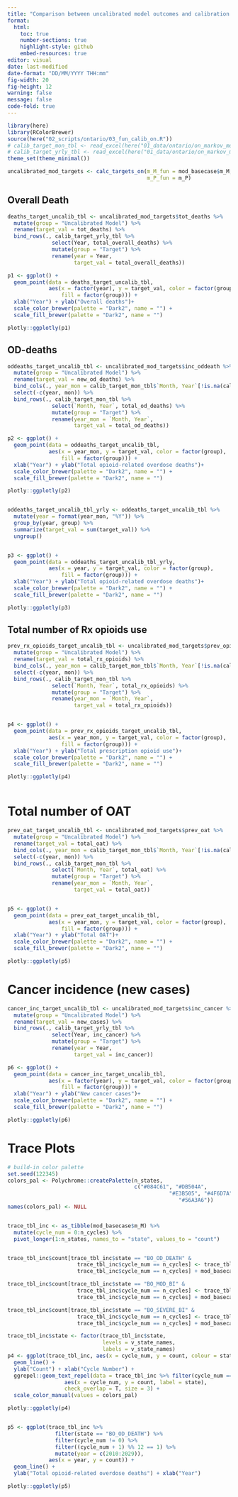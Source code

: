 ```yaml
---
title: "Comparison between uncalibrated model outcomes and calibration targets - Ontario"
format:
  html:
    toc: true
    number-sections: true
    highlight-style: github
    embed-resources: true
editor: visual
date: last-modified
date-format: "DD/MM/YYYY THH:mm"
fig-width: 20
fig-height: 12
warning: false
message: false
code-fold: true
---
```


```r
library(here)
library(RColorBrewer)
source(here("02_scripts/ontario/03_fun_calib_on.R"))
# calib_target_mon_tbl <- read_excel(here("01_data/ontario/on_markov_model_parameters_preprior.xlsx"), sheet = "mon_calib_targets")
# calib_target_yrly_tbl <- read_excel(here("01_data/ontario/on_markov_model_parameters_preprior.xlsx"), sheet = "yrly_calib_targets")
theme_set(theme_minimal())
```

```r
uncalibrated_mod_targets <- calc_targets_on(m_M_fun = mod_basecase$m_M,
                                            m_P_fun = m_P)
```

## Overall Death

```r
deaths_target_uncalib_tbl <- uncalibrated_mod_targets$tot_deaths %>% 
  mutate(group = "Uncalibrated Model") %>% 
  rename(target_val = tot_deaths) %>% 
  bind_rows(., calib_target_yrly_tbl %>% 
              select(Year, total_overall_deaths) %>% 
              mutate(group = "Target") %>% 
              rename(year = Year,
                     target_val = total_overall_deaths))

p1 <- ggplot() +
  geom_point(data = deaths_target_uncalib_tbl,
             aes(x = factor(year), y = target_val, color = factor(group),
                 fill = factor(group))) +
  xlab("Year") + ylab("Overall deaths")+
  scale_color_brewer(palette = "Dark2", name = "") +
  scale_fill_brewer(palette = "Dark2", name = "")

plotly::ggplotly(p1)
```
## OD-deaths

```r
oddeaths_target_uncalib_tbl <- uncalibrated_mod_targets$inc_oddeath %>% 
  mutate(group = "Uncalibrated Model") %>% 
  rename(target_val = new_od_deaths) %>% 
  bind_cols(., year_mon = calib_target_mon_tbl$`Month, Year`[!is.na(calib_target_mon_tbl$total_od_deaths)]) %>% 
  select(-c(year, mon)) %>% 
  bind_rows(., calib_target_mon_tbl %>% 
              select(`Month, Year`, total_od_deaths) %>% 
              mutate(group = "Target") %>% 
              rename(year_mon = `Month, Year`,
                     target_val = total_od_deaths))

p2 <- ggplot() +
  geom_point(data = oddeaths_target_uncalib_tbl,
             aes(x = year_mon, y = target_val, color = factor(group),
                 fill = factor(group))) +
  xlab("Year") + ylab("Total opioid-related overdose deaths")+
  scale_color_brewer(palette = "Dark2", name = "") +
  scale_fill_brewer(palette = "Dark2", name = "")

plotly::ggplotly(p2)


oddeaths_target_uncalib_tbl_yrly <- oddeaths_target_uncalib_tbl %>% 
  mutate(year = format(year_mon, "%Y")) %>% 
  group_by(year, group) %>% 
  summarize(target_val = sum(target_val)) %>% 
  ungroup()


p3 <- ggplot() +
  geom_point(data = oddeaths_target_uncalib_tbl_yrly,
             aes(x = year, y = target_val, color = factor(group),
                 fill = factor(group))) +
  xlab("Year") + ylab("Total opioid-related overdose deaths")+
  scale_color_brewer(palette = "Dark2", name = "") +
  scale_fill_brewer(palette = "Dark2", name = "")

plotly::ggplotly(p3)
```

## Total number of Rx opioids use

```r

prev_rx_opioids_target_uncalib_tbl <- uncalibrated_mod_targets$prev_opioids_rx %>% 
  mutate(group = "Uncalibrated Model") %>% 
  rename(target_val = total_rx_opioids) %>% 
  bind_cols(., year_mon = calib_target_mon_tbl$`Month, Year`[!is.na(calib_target_mon_tbl$total_rx_opioids)]) %>% 
  select(-c(year, mon)) %>% 
  bind_rows(., calib_target_mon_tbl %>% 
              select(`Month, Year`, total_rx_opioids) %>% 
              mutate(group = "Target") %>% 
              rename(year_mon = `Month, Year`,
                     target_val = total_rx_opioids))


p4 <- ggplot() +
  geom_point(data = prev_rx_opioids_target_uncalib_tbl,
             aes(x = year_mon, y = target_val, color = factor(group),
                 fill = factor(group))) +
  xlab("Year") + ylab("Total prescription opioid use")+
  scale_color_brewer(palette = "Dark2", name = "") +
  scale_fill_brewer(palette = "Dark2", name = "")

plotly::ggplotly(p4)



```

# Total number of OAT

```r
prev_oat_target_uncalib_tbl <- uncalibrated_mod_targets$prev_oat %>% 
  mutate(group = "Uncalibrated Model") %>% 
  rename(target_val = total_oat) %>% 
  bind_cols(., year_mon = calib_target_mon_tbl$`Month, Year`[!is.na(calib_target_mon_tbl$total_oat)]) %>% 
  select(-c(year, mon)) %>% 
  bind_rows(., calib_target_mon_tbl %>% 
              select(`Month, Year`, total_oat) %>% 
              mutate(group = "Target") %>% 
              rename(year_mon = `Month, Year`,
                     target_val = total_oat))


p5 <- ggplot() +
  geom_point(data = prev_oat_target_uncalib_tbl,
             aes(x = year_mon, y = target_val, color = factor(group),
                 fill = factor(group))) +
  xlab("Year") + ylab("Total OAT")+
  scale_color_brewer(palette = "Dark2", name = "") +
  scale_fill_brewer(palette = "Dark2", name = "")

plotly::ggplotly(p5)
```

# Cancer incidence (new cases)

```r
cancer_inc_target_uncalib_tbl <- uncalibrated_mod_targets$inc_cancer %>% 
  mutate(group = "Uncalibrated Model") %>% 
  rename(target_val = new_cases) %>% 
  bind_rows(., calib_target_yrly_tbl %>% 
              select(Year, inc_cancer) %>% 
              mutate(group = "Target") %>% 
              rename(year = Year,
                     target_val = inc_cancer))

p6 <- ggplot() +
  geom_point(data = cancer_inc_target_uncalib_tbl,
             aes(x = factor(year), y = target_val, color = factor(group),
                 fill = factor(group))) +
  xlab("Year") + ylab("New cancer cases")+
  scale_color_brewer(palette = "Dark2", name = "") +
  scale_fill_brewer(palette = "Dark2", name = "")

plotly::ggplotly(p6)
```

# Trace Plots

```r
# build-in color palette
set.seed(122345)
colors_pal <- Polychrome::createPalette(n_states,
                                        c("#084C61", "#DB504A",
                                                   "#E3B505", "#4F6D7A", 
                                                      "#56A3A6"))
names(colors_pal) <- NULL


trace_tbl_inc <- as_tibble(mod_basecase$m_M) %>% 
  mutate(cycle_num = 0:n_cycles) %>% 
  pivot_longer(1:n_states, names_to = "state", values_to = "count")


trace_tbl_inc$count[trace_tbl_inc$state == "BO_OD_DEATH" &
                      trace_tbl_inc$cycle_num == n_cycles] <- trace_tbl_inc$count[trace_tbl_inc$state == "BO_OD_DEATH" &
                      trace_tbl_inc$cycle_num == n_cycles] + mod_basecase$extra_od_deaths

trace_tbl_inc$count[trace_tbl_inc$state == "BO_MOD_BI" &
                      trace_tbl_inc$cycle_num == n_cycles] <- trace_tbl_inc$count[trace_tbl_inc$state == "BO_MOD_BI" &
                      trace_tbl_inc$cycle_num == n_cycles] + mod_basecase$extra_mod_bi

trace_tbl_inc$count[trace_tbl_inc$state == "BO_SEVERE_BI" &
                      trace_tbl_inc$cycle_num == n_cycles] <- trace_tbl_inc$count[trace_tbl_inc$state == "BO_SEVERE_BI" &
                      trace_tbl_inc$cycle_num == n_cycles] + mod_basecase$extra_sev_bi

trace_tbl_inc$state <- factor(trace_tbl_inc$state,
                              levels = v_state_names,
                              labels = v_state_names)
p4 <- ggplot(trace_tbl_inc, aes(x = cycle_num, y = count, colour = state)) +
  geom_line() +
  ylab("Count") + xlab("Cycle Number") +
  ggrepel::geom_text_repel(data = trace_tbl_inc %>% filter(cycle_num == n_cycles), 
                  aes(x = cycle_num, y = count, label = state), 
                  check_overlap = T, size = 3) +
  scale_color_manual(values = colors_pal)

plotly::ggplotly(p4)


p5 <- ggplot(trace_tbl_inc %>% 
               filter(state == "BO_OD_DEATH") %>% 
               filter(cycle_num != 0) %>% 
               filter((cycle_num + 1) %% 12 == 1) %>% 
               mutate(year = c(2010:2029)),
             aes(x = year, y = count)) +
  geom_line() +
  ylab("Total opioid-related overdose deaths") + xlab("Year") 

plotly::ggplotly(p5)


```
